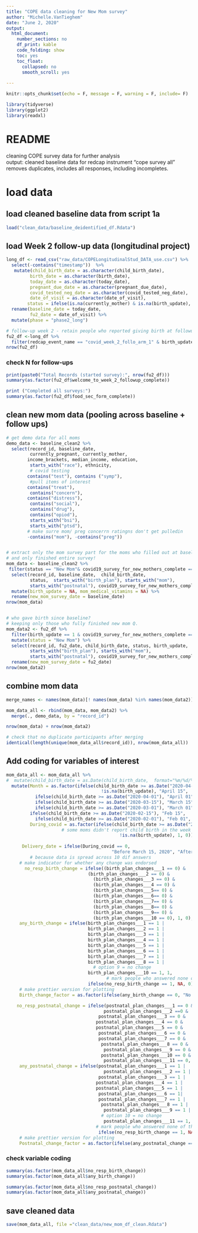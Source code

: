 ```yaml
---
title: "COPE data cleaning for New Mom survey"
author: "Michelle.VanTieghem"
date: "June 2, 2020"
output:
  html_document:
    number_sections: no
    df_print: kable
    code_folding: show
    toc: yes
    toc_float:
      collapsed: no
      smooth_scroll: yes
      
---
```




```r
knitr::opts_chunk$set(echo = F, message = F, warning = F, include= F)

library(tidyverse)
library(ggplot2)
library(readxl)
```

# README
cleaning COPE survey data for further analysis \
output: cleaned baseline data for redcap instrument "cope survey all" \
removes duplicates, includes all responses, including incompletes. 

# load data
## load cleaned baseline data from script 1a
```r
load("clean_data/baseline_deidentified_df.Rdata")

```

## load Week 2 follow-up data (longitudinal project)
```r

long_df <- read_csv("raw_data/COPELongitudinalStud_DATA_use.csv") %>%
  select(-contains("timestamp"))  %>%
   mutate(child_birth_date = as.character(child_birth_date), 
         birth_date = as.character(birth_date), 
         today_date = as.character(today_date),
         pregnant_due_date = as.character(pregnant_due_date),
         covid_tested_neg_date = as.character(covid_tested_neg_date),
         date_of_visit = as.character(date_of_visit),
        status = ifelse(is.na(currently_mother) & is.na(birth_update), "Pregnant", "New Mom"))%>%
  rename(baseline_date = today_date,
         fu2_date = date_of_visit) %>%
  mutate(phase = "phase2_long")

# follow-up week 2 - retain people who reported giving birth at followup
fu2_df <-long_df %>%
  filter(redcap_event_name == "covid_week_2_follo_arm_1" & birth_update == 1)
nrow(fu2_df)
```

### check N for follow-ups 
```r
print(paste0("Total Records (started survey):", nrow(fu2_df)))
summary(as.factor(fu2_df$welcome_to_week_2_followup_complete))

print ("Completed all surveys:")
summary(as.factor(fu2_df$food_sec_form_complete))
```

## clean new mom data (pooling across baseline + follow ups)
```r
# get demo data for all moms 
demo_data <- baseline_clean2 %>%
  select(record_id, baseline_date, 
         currently_pregnant, currently_mother,
        income_brackets, median_income, education,
         starts_with("race"), ethnicity,
         # covid testing
        contains("test"), contains ("symp"),
         #pull items of interest
        contains("treat"),
         contains("concern"),
        contains("distress"),
         contains("social"), 
         contains("drug"),
         contains("opiod"),
         starts_with("bsi"), 
         starts_with("ptsd"), 
        # make surre mom/ preg concerrn ratingns don't get pulledin
        -contains("mom"), -contains("preg"))


# extract only the mom survey part for the moms who filled out at baseline
# and only finished entire survey!
mom_data <- baseline_clean2 %>%
 filter(status == "New Mom"& covid19_survey_for_new_mothers_complete == 2) %>%
  select(record_id, baseline_date,  child_birth_date, 
         status,  starts_with("birth_plan"), starts_with("mom"), 
         starts_with("postnatal"), covid19_survey_for_new_mothers_complete) %>%
  mutate(birth_update = NA, mom_medical_vitamins = NA) %>%
  rename(new_mom_survey_date = baseline_date)
nrow(mom_data)


# who gave birth since baseline? 
# keeping only those who fully finished new mom Q.
mom_data2 <- fu2_df %>%
  filter(birth_update == 1 & covid19_survey_for_new_mothers_complete == 2) %>%
  mutate(status = "New Mom") %>%
  select(record_id, fu2_date, child_birth_date, status, birth_update,
         starts_with("birth_plan"), starts_with("mom"), 
         starts_with("postnatal"), covid19_survey_for_new_mothers_complete) %>%
  rename(new_mom_survey_date = fu2_date)
nrow(mom_data2)

```

## combine mom data
```r

merge_names <- names(mom_data)[! names(mom_data) %in% names(mom_data2)]

mom_data_all <- rbind(mom_data, mom_data2) %>%
  merge(., demo_data, by = "record_id") 

nrow(mom_data) + nrow(mom_data2)

# check that no duplicate participants after merging
identical(length(unique(mom_data_all$record_id)), nrow(mom_data_all))
```

## Add coding for variables of interest
```r

mom_data_all <- mom_data_all %>%
#  mutate(child_birth_date = as.Date(child_birth_date,  format="%m/%d/%Y")) %>%
  mutate(Month = as.factor(ifelse(child_birth_date >= as.Date("2020-04-15") |
                                    !is.na(birth_update), "April 15",
           ifelse(child_birth_date >= as.Date("2020-04-01"), "April 01",
           ifelse(child_birth_date >= as.Date("2020-03-15"), "March 15", 
           ifelse(child_birth_date >= as.Date("2020-03-01"), "March 01", 
         ifelse(child_birth_date >= as.Date("2020-02-15"), "Feb 15", 
           ifelse(child_birth_date >= as.Date("2020-02-01"), "Feb 01", "Before Feb"))))))), 
         During_covid = as.factor(ifelse(child_birth_date >= as.Date("2020-03-15") |
                     # some moms didn't report child birth in the week 2 update
                                           !is.na(birth_update), 1, 0)),
         
      Delivery_date = ifelse(During_covid == 0, 
                                        "Before March 15, 2020", "After March 15, 2020"),
         # because data is spread across 10 dif answers
     # make indicator for whether any change was endorsed 
       no_resp_birth_change = ifelse((birth_plan_changes___1 == 0) &
                               (birth_plan_changes___2 == 0) &
                                 (birth_plan_changes___3 == 0) &
                                 (birth_plan_changes___4 == 0) &
                                 (birth_plan_changes___5== 0) &
                                 (birth_plan_changes___6== 0) &
                                 (birth_plan_changes___7== 0) &
                                 (birth_plan_changes___8== 0) &
                                 (birth_plan_changes___9== 0) &
                                 (birth_plan_changes___10 == 0), 1, 0),
     any_birth_change = ifelse(birth_plan_changes___1 == 1 |
                               birth_plan_changes___2 == 1 |
                               birth_plan_changes___3 == 1 |
                               birth_plan_changes___4 == 1 |
                               birth_plan_changes___5 == 1 |
                               birth_plan_changes___6 == 1 |
                               birth_plan_changes___7 == 1 |
                               birth_plan_changes___8 == 1 |
                                 # option 9 = no change
                               birth_plan_changes___10 == 1, 1, 
                                      # mark people who answered none of these options as NA.
                               ifelse(no_resp_birth_change == 1, NA, 0)),
     # make prettier version for plotting  
     Birth_change_factor = as.factor(ifelse(any_birth_change == 0, "No changes", "Changes to Birth Plan")),

    no_resp_postnatal_change = ifelse(postnatal_plan_changes___1 == 0 &
                                     postnatal_plan_changes___2 ==0 &
                                   postnatal_plan_changes___3 == 0 &
                                  postnatal_plan_changes___4 == 0 &
                                  postnatal_plan_changes___5 == 0 &
                                   postnatal_plan_changes___6 == 0 &
                                   postnatal_plan_changes___7 == 0 &
                                    postnatal_plan_changes___8 == 0 &
                                     postnatal_plan_changes___9 == 0 &
                                    postnatal_plan_changes___10 == 0 &
                                     postnatal_plan_changes___11 == 0, 1, 0),
     any_postnatal_change = ifelse(postnatal_plan_changes___1 == 1 |
                                     postnatal_plan_changes___2 == 1 |
                                   postnatal_plan_changes___3 == 1 |
                                  postnatal_plan_changes___4 == 1 |
                                  postnatal_plan_changes___5 == 1 |
                                   postnatal_plan_changes___6 == 1|
                                   postnatal_plan_changes___7 == 1 |
                                    postnatal_plan_changes___8 == 1 |
                                     postnatal_plan_changes___9 == 1 |
                                    # option 10 = no change
                                     postnatal_plan_changes___11 == 1, 1,
                                  # mark people who answered none of these options as NA.
                                   ifelse(no_resp_birth_change == 1, NA, 0)),
     # make prettier version for plotting  
     Postnatal_change_factor = as.factor(ifelse(any_postnatal_change == 0, "No changes", "Changes to Postnatal care")))
```

### check variable coding
```r

summary(as.factor(mom_data_all$no_resp_birth_change))
summary(as.factor(mom_data_all$any_birth_change))

summary(as.factor(mom_data_all$no_resp_postnatal_change))
summary(as.factor(mom_data_all$any_postnatal_change))
```


## save cleaned data 
```r

save(mom_data_all, file ="clean_data/new_mom_df_clean.Rdata")
```